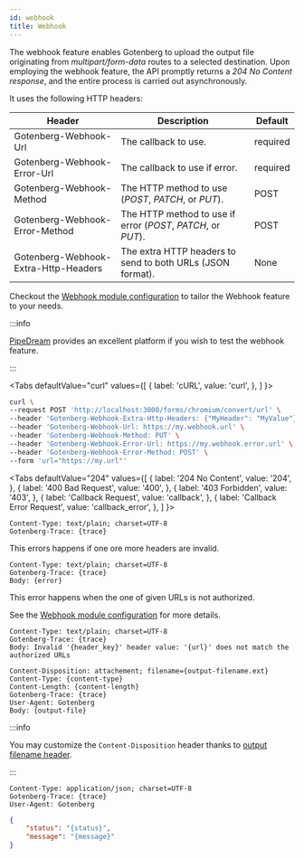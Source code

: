 ```yaml
---
id: webhook
title: Webhook
---
```



The webhook feature enables Gotenberg to upload the output file originating from *multipart/form-data* routes to a
selected destination. Upon employing the webhook feature, the API promptly returns a *204 No Content response*, and the
entire process is carried out asynchronously.

It uses the following HTTP headers:

| Header                               | Description                                                  | Default                                           |
| ------------------------------------ | ------------------------------------------------------------ | ------------------------------------------------- |
| Gotenberg-Webhook-Url                | The callback to use.                                         | <span class="badge badge--danger">required</span> |
| Gotenberg-Webhook-Error-Url          | The callback to use if error.                                | <span class="badge badge--danger">required</span> |
| Gotenberg-Webhook-Method             | The HTTP method to use (*POST*, *PATCH*, or *PUT*).          | POST                                              |
| Gotenberg-Webhook-Error-Method       | The HTTP method to use if error (*POST*, *PATCH*, or *PUT*). | POST                                              |
| Gotenberg-Webhook-Extra-Http-Headers | The extra HTTP headers to send to both URLs (JSON format).   | None                                              |

Checkout the [Webhook module configuration](configuration#webhook) to tailor the Webhook feature to your needs.

:::info

[PipeDream](http://pipedream.com/?via=julien) provides an excellent platform if you wish to test the webhook feature.

:::

<Tabs
defaultValue="curl"
values={[
{ label: 'cURL', value: 'curl', },
]
}>
<TabItem value="curl">

```bash {3-7}
curl \
--request POST 'http://localhost:3000/forms/chromium/convert/url' \
--header 'Gotenberg-Webhook-Extra-Http-Headers: {"MyHeader": "MyValue"}' \
--header 'Gotenberg-Webhook-Url: https://my.webhook.url' \
--header 'Gotenberg-Webhook-Method: PUT' \
--header 'Gotenberg-Webhook-Error-Url: https://my.webhook.error.url' \
--header 'Gotenberg-Webhook-Error-Method: POST' \
--form 'url="https://my.url"'
```

</TabItem>
</Tabs>

<Tabs
defaultValue="204"
values={[
{ label: '204 No Content', value: '204', },
{ label: '400 Bad Request', value: '400', },
{ label: '403 Forbidden', value: '403', },
{ label: 'Callback Request', value: 'callback', },
{ label: 'Callback Error Request', value: 'callback_error', },
]
}>
<TabItem value="204">

```
Content-Type: text/plain; charset=UTF-8
Gotenberg-Trace: {trace}
```

</TabItem>
<TabItem value="400">

This errors happens if one ore more headers are invalid.

```
Content-Type: text/plain; charset=UTF-8
Gotenberg-Trace: {trace}
Body: {error}
```

</TabItem>
<TabItem value="403">

This error happens when the one of given URLs is not authorized.

See the [Webhook module configuration](configuration#webhook) for more details.

```
Content-Type: text/plain; charset=UTF-8
Gotenberg-Trace: {trace}
Body: Invalid '{header_key}' header value: '{url}' does not match the authorized URLs
```

</TabItem>
<TabItem value="callback">

```
Content-Disposition: attachement; filename={output-filename.ext}
Content-Type: {content-type}
Content-Length: {content-length}
Gotenberg-Trace: {trace}
User-Agent: Gotenberg
Body: {output-file}
```

:::info

You may customize the `Content-Disposition` header thanks to [output filename header](routes#output-filename).

:::

</TabItem>
<TabItem value="callback_error">

```
Content-Type: application/json; charset=UTF-8
Gotenberg-Trace: {trace}
User-Agent: Gotenberg
```

```json
{
    "status": "{status}",
    "message": "{message}"
}
```

</TabItem>
</Tabs>